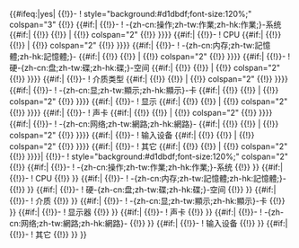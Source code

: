 <includeonly>{{#ifeq:{{{useminandrec|}}}|yes|
{{!}}-
! style="background:#d1dbdf;font-size:120%;" colspan="3" {{!}} {{{platform|}}}
{{#if:{{{os|}}}|
{{!}}-
! -{zh-cn:操作;zh-tw:作業;zh-hk:作業;}-系统
{{#if:{{{osrec|}}}|
{{!}} {{{os}}}
{{!}} {{{osrec}}}|
{{!}} colspan="2" {{!}} {{{os}}}}}}}
{{#if:{{{cpu|}}}|
{{!}}-
! CPU
{{#if:{{{cpurec|}}}|
{{!}} {{{cpu}}}
{{!}} {{{cpurec}}}|
{{!}} colspan="2" {{!}} {{{cpu}}}}}}}
{{#if:{{{memory|}}}|
{{!}}-
! -{zh-cn:内存;zh-tw:記憶體;zh-hk:記憶體;}-
{{#if:{{{memoryrec|}}}|
{{!}} {{{memory}}}
{{!}} {{{memoryrec}}}|
{{!}} colspan="2" {{!}} {{{memory}}}}}}}
{{#if:{{{hdspace|}}}|
{{!}}-
! 硬-{zh-cn:盘;zh-tw:碟;zh-hk:碟;}-空间
{{#if:{{{hdspacerec|}}}|
{{!}} {{{hdspace}}}
{{!}} {{{hdspacerec}}}|
{{!}} colspan="2" {{!}} {{{hdspace}}}}}}}
{{#if:{{{media|}}}|
{{!}}-
! 介质类型
{{#if:{{{mediarec|}}}|
{{!}} {{{media}}}
{{!}} {{{mediarec}}}|
{{!}} colspan="2" {{!}} {{{media}}}}}}}
{{#if:{{{gpu|}}}|
{{!}}-
! -{zh-cn:显;zh-tw:顯示;zh-hk:顯示}-卡
{{#if:{{{gpurec|}}}|
{{!}} {{{gpu}}}
{{!}} {{{gpurec}}}|
{{!}} colspan="2" {{!}} {{{gpu}}}}}}}
{{#if:{{{display|}}}|
{{!}}-
! 显示
{{#if:{{{displayrec|}}}|
{{!}} {{{display}}}
{{!}} {{{displayrec}}}|
{{!}} colspan="2" {{!}} {{{display}}}}}}}
{{#if:{{{sound|}}}|
{{!}}-
! 声卡
{{#if:{{{soundrec|}}}|
{{!}} {{{sound}}}
{{!}} {{{soundrec}}}|
{{!}} colspan="2" {{!}} {{{sound}}}}}}}
{{#if:{{{network|}}}|
{{!}}-
! -{zh-cn:网络;zh-tw:網路;zh-hk:網路}-
{{#if:{{{networkrec|}}}|
{{!}} {{{network}}}
{{!}} {{{networkrec}}}|
{{!}} colspan="2" {{!}} {{{network}}}}}}}
{{#if:{{{input|}}}|
{{!}}-
! 输入设备
{{#if:{{{inputrec|}}}|
{{!}} {{{input}}}
{{!}} {{{inputrec}}}|
{{!}} colspan="2" {{!}} {{{input}}}}}}}
{{#if:{{{other|}}}|
{{!}}-
! 其它
{{#if:{{{otherrec|}}}|
{{!}} {{{other}}}
{{!}} {{{otherrec}}}|
{{!}} colspan="2" {{!}} {{{other}}}}}}}|
{{!}}-
! style="background:#d1dbdf;font-size:120%;" colspan="2" {{!}} {{{platform|}}}
{{#if:{{{os|}}}|
{{!}}-
! -{zh-cn:操作;zh-tw:作業;zh-hk:作業;}-系统
{{!}} {{{os}}}
}}
{{#if:{{{cpu|}}}|
{{!}}-
! CPU
{{!}} {{{cpu}}}
}}
{{#if:{{{memory|}}}|
{{!}}-
! -{zh-cn:内存;zh-tw:記憶體;zh-hk:記憶體;}-
{{!}} {{{memory}}}
}}
{{#if:{{{hdspace|}}}|
{{!}}-
! 硬-{zh-cn:盘;zh-tw:碟;zh-hk:碟;}-空间
{{!}} {{{hdspace}}}
}}
{{#if:{{{media|}}}|
{{!}}-
! 介质
{{!}} {{{media}}}
}}
{{#if:{{{gpu|}}}|
{{!}}-
! -{zh-cn:显;zh-tw:顯示;zh-hk:顯示}-卡
{{!}} {{{gpu}}}
}}
{{#if:{{{display|}}}|
{{!}}-
! 显示器
{{!}} {{{display}}}
}}
{{#if:{{{sound|}}}|
{{!}}-
! 声卡
{{!}} {{{sound}}}
}}
{{#if:{{{network|}}}|
{{!}}-
! -{zh-cn:网络;zh-tw:網路;zh-hk:網路}-
{{!}} {{{network}}}
}}
{{#if:{{{input|}}}|
{{!}}-
! 输入设备
{{!}} {{{input}}}
}}
{{#if:{{{other|}}}|
{{!}}-
! 其它
{{!}} {{{other}}}
}}
}}</includeonly><noinclude>
{{template doc}}
<!--  請將跨語言連結與分類加入 /doc 子頁面，而不是加在這裡。 -->
</noinclude>